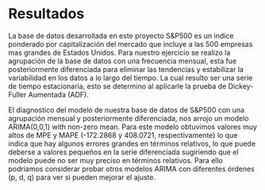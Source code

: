 # Resultados

La base de datos desarrollada en este proyecto S&P500 es un indice ponderado por capitalización del mercado que incluye a las 500 empresas mas grandes de Estados Unidos. Para nuestro ejercicio se realizo la agrupación de la base de datos con una frecuencia mensual, esta fue posteriormente diferenciada para eliminar las tendencias y estabilizar la variabilidad en los datos a lo largo del tiempo. La cual resulto ser una serie de tiempo estacionaria, esto se determino al aplicarle la prueba de Dickey-Fuller Aumentada (ADF).

El diagnostico del modelo de nuestra base de datos de S&P500 con una agrupación mensual y posteriormente diferenciada, nos arrojo un modelo ARIMA(0,0,1) with non-zero mean. Para este modelo obtuvimos valores muy altos de MPE y MAPE (-172.2868 y 408.0721, respectivamente) lo que indica que hay algunos errores grandes en términos relativos, lo que puede deberse a valores pequeños en la serie diferenciada sugiriendo que el modelo puede no ser muy preciso en términos relativos. Para ello podriamos considerar probar otros modelos ARIMA con diferentes órdenes (p, d, q) para ver si pueden mejorar el ajuste. 
